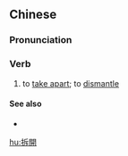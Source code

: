 {{also|拆开}}
==Chinese==
{{zh-forms|s=拆开}}

===Pronunciation===
{{zh-pron
|m=chāikāi
|c=caak3 hoi1
|mn=thiah-khui
|cat=v
}}

===Verb===
{{zh-verb}}

# to [[take apart]]; to [[dismantle]]

====See also====
* {{zh-l|拆卸}}

[[hu:拆開]]